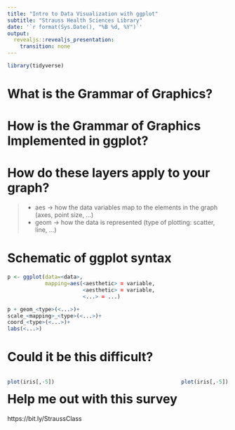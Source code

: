 ```yaml
---
title: "Intro to Data Visualization with ggplot"
subtitle: "Strauss Health Sciences Library"
date: '`r format(Sys.Date(), "%B %d, %Y")`'
output:
  revealjs::revealjs_presentation:
    transition: none
---
```

<!-- Have to put these styles 'cause pandoc+revealjs not working -->
<style>
.column-left{
  float: left;
  width: 60%;
  text-align: left;
}
.column-right{
  float: right;
  width: 40%;
  text-align: right;
}
</style>
```r
library(tidyverse)
```

# What is the Grammar of Graphics?


# How is the Grammar of Graphics Implemented in ggplot?


# How do these layers apply to your graph?

> -  aes -> how the data variables map to the elements in the graph (axes, point size, ...)
> -  geom -> how the data is represented (type of plotting: scatter, line, ...)

# Schematic of ggplot syntax
```r
p <- ggplot(data=<data>,
            mapping=aes(<aesthetic> = variable,
                        <aesthetic> = variable,
                        <...> = ...)

p + geom_<type>(<...>)+
scale_<mapping>_<type>(<...>)+
coord_<type>(<...>)+
labs(<...>)
```

# Could it be this difficult?
::: {.column-left}
```r
plot(iris[,-5])
```
:::
::: {.column-right}
```r
plot(iris[,-5])
```
:::

# Help me out with this survey

https://bit.ly/StraussClass


  